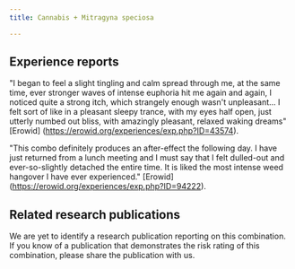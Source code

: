 ---
title: Cannabis + Mitragyna speciosa

---

## Experience reports

"I began to feel a slight tingling and calm spread through me, at the same time, ever stronger waves of intense euphoria hit me again and again, I noticed quite a strong itch, which strangely enough wasn't unpleasant... I felt sort of like in a pleasant sleepy trance, with my eyes half open, just utterly numbed out bliss, with amazingly pleasant, relaxed waking dreams" [Erowid] (https://erowid.org/experiences/exp.php?ID=43574).

"This combo definitely produces an after-effect the following day. I have just returned from a lunch meeting and I must say that I felt dulled-out and ever-so-slightly detached the entire time. It is liked the most intense weed hangover I have ever experienced." [Erowid] (https://erowid.org/experiences/exp.php?ID=94222).

## Related research publications

We are yet to identify a research publication reporting on this combination. If you know of a publication that demonstrates the risk rating of this combination, please share the publication with us.



